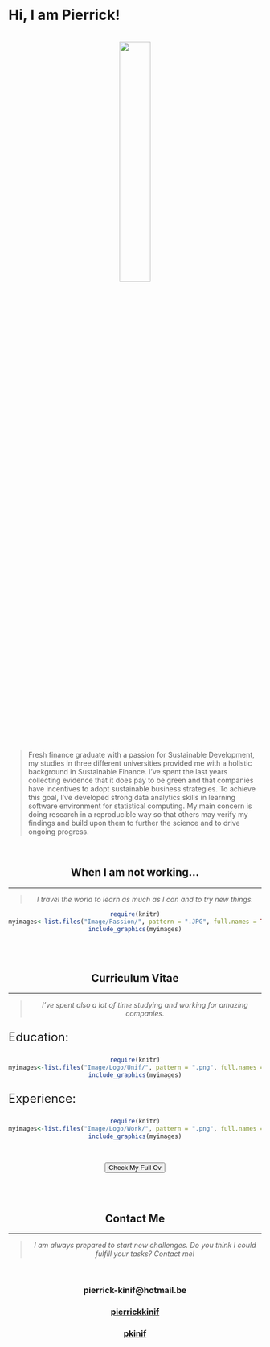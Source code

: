&emsp;

# **Hi, I am Pierrick!**

<br>
<center>
<img id="img-me" src="Image/MeEnRond.png" style="width:35%;" height="auto">
</center>
<br>

> Fresh finance graduate with a passion for Sustainable Development, my studies in three different universities provided me with a holistic background in Sustainable Finance. I've spent the last years collecting evidence that it does pay to be green and that companies have incentives to adopt sustainable business strategies. To achieve this goal, I've developed strong data analytics skills in learning software environment for statistical computing. My main concern is doing research in a reproducible way so that others may verify my findings and build upon them to further the science and to drive ongoing progress.

<br>
<center>

## When I am not working...

<hr>

> *I travel the world to learn as much as I can and to try new things.* 

```r
require(knitr)
myimages<-list.files("Image/Passion/", pattern = ".JPG", full.names = TRUE)
include_graphics(myimages)
```

<br>
<br>

## **Curriculum Vitae**

<hr>

> *I've spent also a lot of time studying and working for amazing companies.*

<center>

<font size="5">
<p align="left">Education:</p>
</font> 

```r
require(knitr)
myimages<-list.files("Image/Logo/Unif/", pattern = ".png", full.names = TRUE)
include_graphics(myimages)
```

<font size="5">
<p align="left">Experience:</p>
</font> 

```r
require(knitr)
myimages<-list.files("Image/Logo/Work/", pattern = ".png", full.names = TRUE)
include_graphics(myimages)
```

<br>

<button class="btn btn-success" onclick=" window.open('https://www.pierrickkinif.com/Cv.html','_blank')"> Check My Full Cv</button>


<br>
<br>

<center>


## **Contact Me**

<hr>

> *I am always prepared to start new challenges. Do you think I could fulfill your tasks? Contact me!*

<br>

<h3><i class="fa fa-envelope" style="font-size:36px"></i> pierrick-kinif@hotmail.be</h3>

<!--
<h3><i class="fa fa-phone-square" style="font-size:36px"></i> 0032 478 113 485</h3>
-->

<h3><i class="fa fa-linkedin" style="font-size:36px"></i><a href="https://www.linkedin.com/in/pierrickkinif/"> pierrickkinif</a>
<h3><i class="fa fa-github-square" style="font-size:36px"></i><a href="https://github.com/pkinif"> pkinif</a>


<br>
<center>
